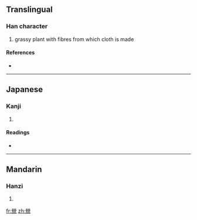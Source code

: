 ==Translingual==

===Han character===
{{Han char|rn=75|rad=木|as=14|sn=18|four=|canj=火火月木木 (FFBDD)}}

# grassy plant with fibres from which cloth is made

====References====
* {{Han ref|kx=0559.040|dkj=15749|dj=0948.200|hdz=21310.080|uh=6ABE|ud=27326}}

----

==Japanese==

===Kanji===
{{ja-kanji|grade=|rs=木14}}

# {{defn|Japanese}}

====Readings====
* {{ja-readings|on=[[けい]] (kei), [[きょう]] (kyō)|kun=[[いちび]] (ichibi)}}

----

==Mandarin==

===Hanzi===
{{cmn-hanzi|pin=[[jiǒng]] ([[jiong3]]), [[qǐng]] ([[qing3]])|wg=chiung<sup>3</sup>, ch'ing<sup>3</sup>}}

# {{defn|Mandarin}}

[[fr:檾]]
[[zh:檾]]